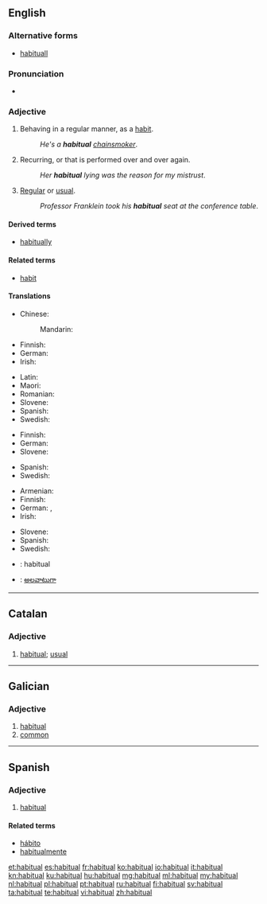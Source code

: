 ==English==

===Alternative forms===
* [[habituall]] {{qualifier|obsolete}}

===Pronunciation===
* {{audio|en-us-habitual.ogg|Audio (US)}}

===Adjective===
{{en-adj}}

# Behaving in a regular manner, as a [[habit]].
#: ''He's a '''habitual''' [[chain-smoke|chainsmoker]]''.
# Recurring, or that is performed over and over again.
#: ''Her '''habitual''' lying was the reason for my mistrust''.
# [[regular|Regular]] or [[usual]].
#: ''Professor Franklein took his '''habitual''' seat at the conference table''.

====Derived terms====
* [[habitually]]

====Related terms====
* [[habit]]

====Translations====
{{trans-top|behaving in a regular manner, as a habit}}
* Chinese:
*: Mandarin: {{t|cmn|习惯的|tr=xíguàn de|sc=Hani}}
* Finnish: {{t-|fi|tavanomainen}}
* German: {{t+|de|gewohnt}}
* Irish: {{t-|ga|rialta}}
{{trans-mid}}
* Latin: {{t-|la|habitualis}}
* Maori: {{t-|mi|matatau}}
* Romanian: {{t-|ro|de obicei}}
* Slovene: {{t-|sl|običájen}}
* Spanish: {{t+|es|habitual}}
* Swedish: {{t-|sv|vanemässig}}
{{trans-bottom}}

{{trans-top|recurring, or that is performed over and over again}}
* Finnish: {{t-|fi|tavanomainen}}
* German: {{t+|de|gewohnt}}
* Slovene: {{t-|sl|običájen}}
{{trans-mid}}
* Spanish: {{t+|es|habitual}}
* Swedish: {{t-|sv|vanemässig}}
{{trans-bottom}}

{{trans-top|being regular or usual}}
* Armenian: {{t-|hy|սովորական|tr=sovorakan}}
* Finnish: {{t-|fi|tavanomainen}}
* German: {{t+|de|gewohnt}}, {{t+|de|gewöhnlich}}
* Irish: {{t-|ga|rialta}}
{{trans-mid}}
* Slovene: {{t-|sl|običájen}}
* Spanish: {{t+|es|habitual}}
* Swedish: {{t+|sv|vanlig}}
{{trans-bottom}}

{{checktrans-top}}
* {{ttbc|ia}}: habitual
{{trans-mid}}
* {{ttbc|te}}: [[అలవాటుగా]]
{{trans-bottom}}

----

==Catalan==

===Adjective===
{{ca-adj|mf}}

# [[#English|habitual]]; [[usual]]

----

==Galician==

===Adjective===
{{gl-adj|f=habitual|pl=habituais}}

# [[#English|habitual]]
# [[common]]

----

==Spanish==

===Adjective===
{{es-adj|pl=habituales}}

# [[#English|habitual]]

====Related terms====
* [[hábito]]
* [[habitualmente]]

[[et:habitual]]
[[es:habitual]]
[[fr:habitual]]
[[ko:habitual]]
[[io:habitual]]
[[it:habitual]]
[[kn:habitual]]
[[ku:habitual]]
[[hu:habitual]]
[[mg:habitual]]
[[ml:habitual]]
[[my:habitual]]
[[nl:habitual]]
[[pl:habitual]]
[[pt:habitual]]
[[ru:habitual]]
[[fi:habitual]]
[[sv:habitual]]
[[ta:habitual]]
[[te:habitual]]
[[vi:habitual]]
[[zh:habitual]]